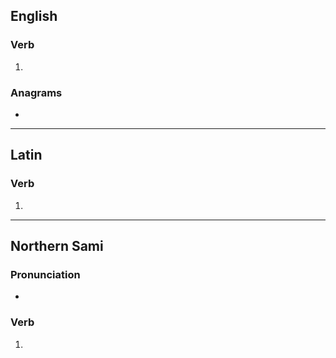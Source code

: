 {{also|Adde|ádde}}
==English==

===Verb===
{{en-verb|add}}

# {{obsolete spelling of|en|add}}

===Anagrams===
* {{anagrams|en|a=adde|Dade|Edda|dade|dead}}

----

==Latin==

===Verb===
{{la-verb-form|adde}}

# {{inflection of|la|addō||2|s|pres|actv|impr}}

----

==Northern Sami==

===Pronunciation===
* {{se-IPA}}

===Verb===
{{head|se|verb form}}

# {{inflection of|se|addit||1|d|pres|indc|;|3|p|past|indc}}
